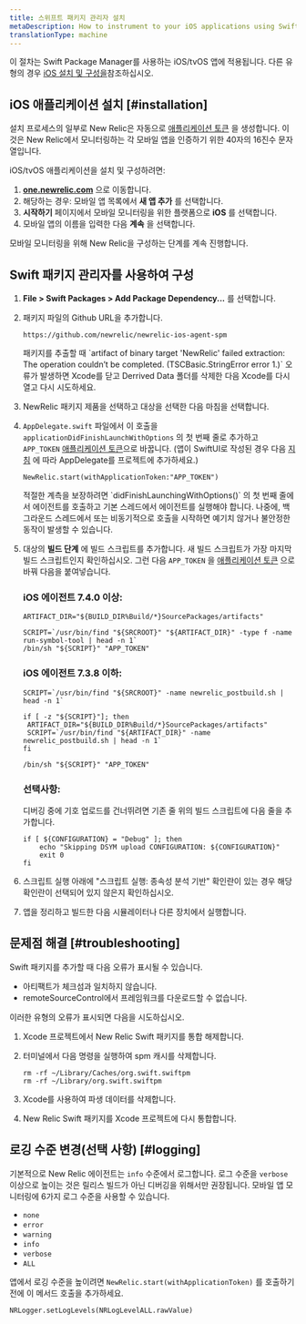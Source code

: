 ```yaml
---
title: 스위프트 패키지 관리자 설치
metaDescription: How to instrument to your iOS applications using Swift Package Manager.
translationType: machine
---
```


이 절차는 Swift Package Manager를 사용하는 iOS/tvOS 앱에 적용됩니다. 다른 유형의 경우 [iOS 설치 및 구성을](/docs/mobile-monitoring-installation/ios-installation-and-configuration)참조하십시오.

## iOS 애플리케이션 설치 [#installation]

설치 프로세스의 일부로 New Relic은 자동으로 [애플리케이션 토큰](/docs/mobile-apps/viewing-your-application-token) 을 생성합니다. 이것은 New Relic에서 모니터링하는 각 모바일 앱을 인증하기 위한 40자의 16진수 문자열입니다.

iOS/tvOS 애플리케이션을 설치 및 구성하려면:

1. **[one.newrelic.com](https://one.newrelic.com/all-capabilities)** 으로 이동합니다.
2. 해당하는 경우: 모바일 앱 목록에서 **새 앱 추가** 를 선택합니다.
3. **시작하기** 페이지에서 모바일 모니터링을 위한 플랫폼으로 **iOS** 를 선택합니다.
4. 모바일 앱의 이름을 입력한 다음 **계속** 을 선택합니다.

모바일 모니터링을 위해 New Relic을 구성하는 단계를 계속 진행합니다.

## Swift 패키지 관리자를 사용하여 구성

1. **File > Swift Packages > Add Package Dependency...** 를 선택합니다.

2. 패키지 파일의 Github URL을 추가합니다.

   ```
   https://github.com/newrelic/newrelic-ios-agent-spm
   ```

   <Callout variant="tip">
     패키지를 추출할 때 `artifact of binary target 'NewRelic' failed extraction: The operation couldn’t be completed. (TSCBasic.StringError error 1.)` 오류가 발생하면 Xcode를 닫고 Derrived Data 폴더를 삭제한 다음 Xcode를 다시 열고 다시 시도하세요.
   </Callout>

3. NewRelic 패키지 제품을 선택하고 대상을 선택한 다음 마침을 선택합니다.

4. `AppDelegate.swift` 파일에서 이 호출을 `applicationDidFinishLaunchWithOptions` 의 첫 번째 줄로 추가하고 `APP_TOKEN` [애플리케이션 토큰](/docs/mobile-apps/viewing-your-application-token)으로 바꿉니다. (앱이 SwiftUI로 작성된 경우 다음 [지침](/docs/mobile-monitoring/new-relic-mobile-ios/troubleshoot/swiftui-appdelegate) 에 따라 AppDelegate를 프로젝트에 추가하세요.)

   ```
   NewRelic.start(withApplicationToken:"APP_TOKEN")
   ```

   <Callout variant="important">
     적절한 계측을 보장하려면 `didFinishLaunchingWithOptions()` 의 첫 번째 줄에서 에이전트를 호출하고 기본 스레드에서 에이전트를 실행해야 합니다. 나중에, 백그라운드 스레드에서 또는 비동기적으로 호출을 시작하면 예기치 않거나 불안정한 동작이 발생할 수 있습니다.
   </Callout>

5. 대상의 **빌드 단계** 에 빌드 스크립트를 추가합니다. 새 빌드 스크립트가 가장 마지막 빌드 스크립트인지 확인하십시오. 그런 다음 `APP_TOKEN` 을 [애플리케이션 토큰](/docs/mobile-apps/viewing-your-application-token) 으로 바꿔 다음을 붙여넣습니다.

   ### **iOS 에이전트 7.4.0 이상**:

   ```
   ARTIFACT_DIR="${BUILD_DIR%Build/*}SourcePackages/artifacts"

   SCRIPT=`/usr/bin/find "${SRCROOT}" "${ARTIFACT_DIR}" -type f -name run-symbol-tool | head -n 1`
   /bin/sh "${SCRIPT}" "APP_TOKEN"

   ```

   ### **iOS 에이전트 7.3.8 이하**:

   ```
   SCRIPT=`/usr/bin/find "${SRCROOT}" -name newrelic_postbuild.sh | head -n 1`

   if [ -z "${SCRIPT}"]; then
    ARTIFACT_DIR="${BUILD_DIR%Build/*}SourcePackages/artifacts"
    SCRIPT=`/usr/bin/find "${ARTIFACT_DIR}" -name newrelic_postbuild.sh | head -n 1`
   fi

   /bin/sh "${SCRIPT}" "APP_TOKEN"
   ```

   ### **선택사항**:

   디버깅 중에 기호 업로드를 건너뛰려면 기존 줄 위의 빌드 스크립트에 다음 줄을 추가합니다.

   ```
   if [ ${CONFIGURATION} = "Debug" ]; then
       echo "Skipping DSYM upload CONFIGURATION: ${CONFIGURATION}"
       exit 0
   fi
   ```

6. 스크립트 실행 아래에 "스크립트 실행: 종속성 분석 기반" 확인란이 있는 경우 해당 확인란이 선택되어 있지 않은지 확인하십시오.

7. 앱을 정리하고 빌드한 다음 시뮬레이터나 다른 장치에서 실행합니다.

<InstallFeedback/>

## 문제점 해결 [#troubleshooting]

Swift 패키지를 추가할 때 다음 오류가 표시될 수 있습니다.

* 아티팩트가 체크섬과 일치하지 않습니다.
* remoteSourceControl에서 프레임워크를 다운로드할 수 없습니다.

이러한 유형의 오류가 표시되면 다음을 시도하십시오.

1. Xcode 프로젝트에서 New Relic Swift 패키지를 통합 해제합니다.

2. 터미널에서 다음 명령을 실행하여 spm 캐시를 삭제합니다.

   ```
   rm -rf ~/Library/Caches/org.swift.swiftpm
   rm -rf ~/Library/org.swift.swiftpm
   ```

3. Xcode를 사용하여 파생 데이터를 삭제합니다.

4. New Relic Swift 패키지를 Xcode 프로젝트에 다시 통합합니다.

## 로깅 수준 변경(선택 사항) [#logging]

기본적으로 New Relic 에이전트는 `info` 수준에서 로그합니다. 로그 수준을 `verbose` 이상으로 높이는 것은 릴리스 빌드가 아닌 디버깅을 위해서만 권장됩니다. 모바일 앱 모니터링에 6가지 로그 수준을 사용할 수 있습니다.

* `none`
* `error`
* `warning`
* `info`
* `verbose`
* `ALL`

앱에서 로깅 수준을 높이려면 `NewRelic.start(withApplicationToken)` 를 호출하기 전에 이 메서드 호출을 추가하세요.

```
NRLogger.setLogLevels(NRLogLevelALL.rawValue)
```